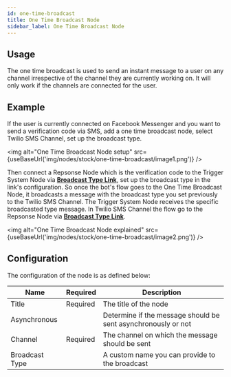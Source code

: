 ```yaml
---
id: one-time-broadcast
title: One Time Broadcast Node
sidebar_label: One Time Broadcast Node
---
```



## Usage

The one time broadcast is used to send an instant message to a user on any channel irrespective of the channel they are currently working on. It will only work if the channels are connected for the user.

## Example
If the user is currently connected on Facebook Messenger and you want to send a verification code via SMS, add a one time broadcast node, select Twilio SMS Channel, set up the broadcast type.

<img alt="One Time Broadcast Node setup" src={useBaseUrl('img/nodes/stock/one-time-broadcast/image1.png')} />

Then connect a Repsonse Node which is the verification code to the Trigger System Node via **[Broadcast Type Link](/convai-studio/links/broadcast-type-link)**, set up the broadcast type in the link's configuration. So once the bot's flow goes to the One Time Broadcast Node, it broadcasts a message with the broadcast type you set previously to the Twilio SMS Channel. The Trigger System Node receives the specific broadcasted type message. In Twilio SMS Channel the flow go to the Repsonse Node via **[Broadcast Type Link](/convai-studio/links/broadcast-type-link)**.

<img alt="One Time Broadcast Node explained" src={useBaseUrl('img/nodes/stock/one-time-broadcast/image2.png')} />

## Configuration

The configuration of the node is as defined below:

| Name          | Required |                      Description                                     |
| ------------- | -------- | -------------------------------------------------------------------- |
| Title         | Required | The title of the node                                                |
| Asynchronous  |          | Determine if the message should be sent asynchronously or not        |
| Channel       | Required | The channel on which the message should be sent                      |
| Broadcast Type |         | A custom name you can provide to the broadcast                       |
